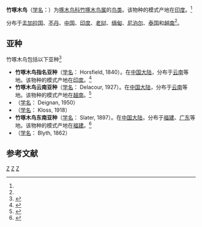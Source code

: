{{Speciesbox
| taxon = Gecinulus grantia
| status = LC 
| status_system = iucn3.1
| status_ref = <ref  name=iucn>{{IUCN|id=22681525 |title=''Gecinulus grantia'' |assessors=[[BirdLife_International|BirdLife International]]  |version=2020.1 |year=2016 |accessdate=1 October 2016}} 数据库資料包含說明此物種被編入無危級別的原因</ref>
| image = Pale-headed Woodpecker - Bhutan S4E1130 (15788036464) (cropped).jpg
| image_caption = [[指名亞種|指名亞種]]，攝於[[不丹|不丹]]
| binomial_authority = ({{le|約翰·麥克萊蘭 (動物學家)|John McClelland (doctor)|McClelland}}, 1840)<ref name='id2379'>{{cite web| url =http://www.bioinfo.cn/db05/BjdwSpecies.php?action=view&id=2379| title =竹啄木鸟| work =《中国动物物种编目数据库》| publisher =中国科学院微生物研究所| author =中国科学院动物研究所| accessdate =2009-04-04| deadurl =yes| archiveurl =https://web.archive.org/web/20160305045817/http://www.bioinfo.cn/db05/BjdwSpecies.php?action=view&id=2379| archivedate =2016-03-05}}</ref>
}}

'''竹啄木鸟'''（[[学名|学名]]：{{lang|la|''Gecinulus grantia''}}）为[[啄木鸟科|啄木鸟科]][[竹啄木鸟属|竹啄木鸟属]]的[[鸟类|鸟类]]。该物种的模式产地在[[印度|印度]]。<ref name='id2379'/>

分布于[[孟加拉国|孟加拉国]]、[[不丹|不丹]]、[[中国|中国]]、[[印度|印度]]、[[老挝|老挝]]、[[缅甸|缅甸]]、[[尼泊尔|尼泊尔]]、[[泰国|泰国]]和[[越南|越南]]<ref name=iucn/>。

==亚种==
竹啄木鸟包括以下亚种<ref  name=ITIS>{{ITIS|id=554154|taxon=Gecinulus  grantia|accessdate=2010-11-4}}</ref>
*'''竹啄木鸟指名亚种'''（[[学名|学名]]：{{lang|la|''Gecinulus grantia grantia''}} Horsfield, 1840）。在[[中国大陆|中国大陆]]，分布于[[云南|云南]]等地。该物种的模式产地在[[印度|印度]]。<ref name='id2380'>{{cite web| url =http://www.bioinfo.cn/db05/BjdwSpecies.php?action=view&id=2380| title =竹啄木鸟指名亚种| work =《中国动物物种编目数据库》| publisher =中国科学院微生物研究所| author =中国科学院动物研究所| accessdate =2009-04-04| deadurl =yes| archiveurl =https://web.archive.org/web/20160305020209/http://www.bioinfo.cn/db05/BjdwSpecies.php?action=view&id=2380| archivedate =2016-03-05}}</ref>
*'''竹啄木鸟云南亚种'''（[[学名|学名]]：{{lang|la|''Gecinulus grantia indochineensis''}} Delacour, 1927）。在[[中国大陆|中国大陆]]，分布于[[云南|云南]]等地。该物种的模式产地在[[越南|越南]]。<ref name='id2381'>{{cite web| url =http://www.bioinfo.cn/db05/BjdwSpecies.php?action=view&id=2381| title =竹啄木鸟云南亚种| work =《中国动物物种编目数据库》| publisher =中国科学院微生物研究所| author =中国科学院动物研究所| accessdate =2009-04-04| deadurl =yes| archiveurl =https://web.archive.org/web/20160305063653/http://www.bioinfo.cn/db05/BjdwSpecies.php?action=view&id=2381| archivedate =2016-03-05}}</ref>
* （[[学名|学名]]：{{lang|la|''Gecinulus grantia poilanei''}} Deignan, 1950）
* （[[学名|学名]]：{{lang|la|''Gecinulus grantia robinsoni''}} Kloss, 1918）
*'''竹啄木鸟东南亚种'''（[[学名|学名]]：{{lang|la|''Gecinulus grantia viridanus''}} Slater, 1897）。在[[中国大陆|中国大陆]]，分布于[[福建|福建]]、[[广东|广东]]等地。该物种的模式产地在[[福建|福建]]。<ref name='id2382'>{{cite web| url =http://www.bioinfo.cn/db05/BjdwSpecies.php?action=view&id=2382| title =竹啄木鸟东南亚种| work =《中国动物物种编目数据库》| publisher =中国科学院微生物研究所| author =中国科学院动物研究所| accessdate =2009-04-04| deadurl =yes| archiveurl =https://web.archive.org/web/20160305040923/http://www.bioinfo.cn/db05/BjdwSpecies.php?action=view&id=2382| archivedate =2016-03-05}}</ref>
* （[[学名|学名]]：{{lang|la|''Gecinulus grantia viridis''}} Blyth, 1862）

== 参考文献 ==
{{reflist}}
{{commons|Gecinulus  grantia}}

{{Taxonbar}}

[[Category:IUCN红色名录无危物种|Z]]
[[Category:竹啄木鸟属|Z]]
[[Category:1840年描述的鸟类|Z]]